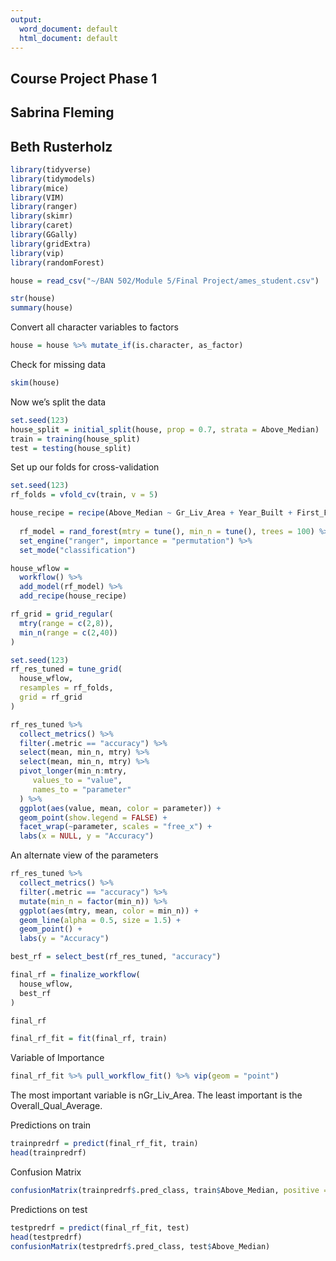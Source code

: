 ```yaml
---
output:
  word_document: default
  html_document: default
---
```

## Course Project Phase 1
## Sabrina Fleming
## Beth Rusterholz


```r
library(tidyverse)
library(tidymodels)
library(mice)
library(VIM)
library(ranger)
library(skimr)
library(caret)
library(GGally)
library(gridExtra)
library(vip)
library(randomForest)
```

```r
house = read_csv("~/BAN 502/Module 5/Final Project/ames_student.csv")
```

```r
str(house)
summary(house)
```

Convert all character variables to factors

```r
house = house %>% mutate_if(is.character, as_factor)
```


Check for missing data

```r
skim(house)
```

Now we's split the data

```r
set.seed(123)
house_split = initial_split(house, prop = 0.7, strata = Above_Median)
train = training(house_split)
test = testing(house_split)
```

Set up our folds for cross-validation

```r
set.seed(123)
rf_folds = vfold_cv(train, v = 5)
```

```r
house_recipe = recipe(Above_Median ~ Gr_Liv_Area + Year_Built + First_Flr_SF + Garage_Area + Year_Remod_Add + Total_Bsmt_SF + Garage_Cars + Second_Flr_SF + Full_Bath, train)
 
  rf_model = rand_forest(mtry = tune(), min_n = tune(), trees = 100) %>%
  set_engine("ranger", importance = "permutation") %>%
  set_mode("classification")

house_wflow =
  workflow() %>%
  add_model(rf_model) %>%
  add_recipe(house_recipe)

rf_grid = grid_regular(
  mtry(range = c(2,8)),
  min_n(range = c(2,40))
)

set.seed(123)
rf_res_tuned = tune_grid(
  house_wflow,
  resamples = rf_folds,
  grid = rf_grid
)
```

```r
rf_res_tuned %>%
  collect_metrics() %>%
  filter(.metric == "accuracy") %>%
  select(mean, min_n, mtry) %>%
  select(mean, min_n, mtry) %>%
  pivot_longer(min_n:mtry,
     values_to = "value",
     names_to = "parameter"
  ) %>%
  ggplot(aes(value, mean, color = parameter)) +
  geom_point(show.legend = FALSE) +
  facet_wrap(~parameter, scales = "free_x") +
  labs(x = NULL, y = "Accuracy")
```


An alternate view of the parameters


```r
rf_res_tuned %>%
  collect_metrics() %>%
  filter(.metric == "accuracy") %>%
  mutate(min_n = factor(min_n)) %>%
  ggplot(aes(mtry, mean, color = min_n)) +
  geom_line(alpha = 0.5, size = 1.5) +
  geom_point() +
  labs(y = "Accuracy")
```

```r
best_rf = select_best(rf_res_tuned, "accuracy")

final_rf = finalize_workflow(
  house_wflow,
  best_rf
)

final_rf
```

```r
final_rf_fit = fit(final_rf, train)
```

Variable of Importance

```r
final_rf_fit %>% pull_workflow_fit() %>% vip(geom = "point")
```

The most important variable is nGr_Liv_Area. The least important is the Overall_Qual_Average.


Predictions on train

```r
trainpredrf = predict(final_rf_fit, train)
head(trainpredrf)
```

Confusion Matrix

```r
confusionMatrix(trainpredrf$.pred_class, train$Above_Median, positive = "Yes")
```

Predictions on test

```r
testpredrf = predict(final_rf_fit, test)
head(testpredrf)
confusionMatrix(testpredrf$.pred_class, test$Above_Median)
```




